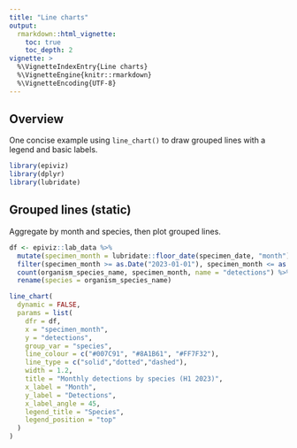 ```yaml
---
title: "Line charts"
output:
  rmarkdown::html_vignette:
    toc: true
    toc_depth: 2
vignette: >
  %\VignetteIndexEntry{Line charts}
  %\VignetteEngine{knitr::rmarkdown}
  %\VignetteEncoding{UTF-8}
---
```


## Overview

One concise example using `line_chart()` to draw grouped lines with a legend and basic labels.

```r
library(epiviz)
library(dplyr)
library(lubridate)
```

## Grouped lines (static)

Aggregate by month and species, then plot grouped lines.

```r
df <- epiviz::lab_data %>%
  mutate(specimen_month = lubridate::floor_date(specimen_date, "month")) %>%
  filter(specimen_month >= as.Date("2023-01-01"), specimen_month <= as.Date("2023-06-30")) %>%
  count(organism_species_name, specimen_month, name = "detections") %>%
  rename(species = organism_species_name)

line_chart(
  dynamic = FALSE,
  params = list(
    dfr = df,
    x = "specimen_month",
    y = "detections",
    group_var = "species",
    line_colour = c("#007C91", "#8A1B61", "#FF7F32"),
    line_type = c("solid","dotted","dashed"),
    width = 1.2,
    title = "Monthly detections by species (H1 2023)",
    x_label = "Month",
    y_label = "Detections",
    x_label_angle = 45,
    legend_title = "Species",
    legend_position = "top"
  )
)
```


